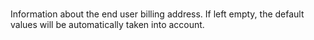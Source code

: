 
  

  

  
<ResponseField name="Billing" type="string"   
default="**Default value:** FirstName, LastName, and Address information of the Shipping object if supplied.">    
Information about the end user billing address. If left empty, the default values will be automatically taken into account.   

<Expandable title="properties">  
<FirstNameResponse />  
  
<LastNameResponse />  
  
<Address2Response />  
  

</Expandable> 
</ResponseField>